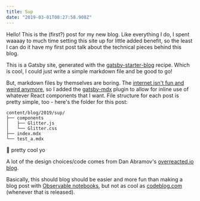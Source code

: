 ```yaml
---
title: Sup
date: "2019-03-01T08:27:58.908Z"
---
```



Hello! This is the (first?) post for my new blog. Like everything I do, I spent
waaaay to much time setting this site up for little added benefit, so the least
I can do it have my first post talk about the technical pieces behind this blog.

This is a Gatsby site, generated with the [gatsby-starter-blog](https://github.com/gatsbyjs/gatsby-starter-blog)
recipe. Which is cool, I could just write a simple markdown file and be good to go!

But, markdown files by themselves are boring. The [internet isn't fun and weird
anymore](https://jarredsumner.com/codeblog/), so I added the [gatsby-mdx](https://github.com/ChristopherBiscardi/gatsby-mdx)
plugin to allow for <Glitter>inline use of whatever</Glitter> React components
that I want. File structure for each post is pretty simple, too - here's the
folder for this post:

```
content/blog/2019/sup/
├── components
│   ├── Glitter.js
│   └── Glitter.css
├── index.mdx
└── test_a.mdx
```

<SubPage />

🤠 pretty cool yo

A lot of the design choices/code comes from Dan Abramov's [overreacted.io blog](https://github.com/gaearon/overreacted.io).

Basically, this should blog should be easier and more fun than making a blog
post with [Observable notebooks](https://observablehq.com/), but not as cool as
[codeblog.com](http://codeblog.com/) (whenever that is released).
